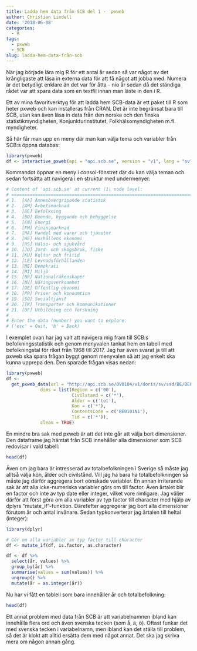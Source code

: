 ```yaml
---
title: Ladda hem data från SCB del 1 -  pxweb
author: Christian Lindell
date: '2018-06-08'
categories:
  - R
tags:
  - pxweb
  - SCB
slug: ladda-hem-data-från-scb
---
```


När jag började lära mig R för ett antal år sedan så var något av det krångligaste att läsa in externa data för att få något att jobba med. Numera är det betydligt enklare än det var för åtta - nio år sedan då det ständiga rådet var att spara data som en textfil innan man läste in den i R.

Ett av mina favoritverktyg för att ladda hem SCB-data är ett paket till R som heter pxweb och kan installeras från CRAN. Det är inte begränsat bara till SCB, utan kan även läsa in data från den norska och den finska statistikmyndigheten, Konjunkturinstitutet, Folkhälsomyndigheten m.fl. myndigheter.

Så här får man upp en meny där man kan välja tema och variabler från SCB:s öppna databas:
  

```r

library(pxweb)
df <- interactive_pxweb(api = "api.scb.se", version = "v1", lang = "sv")

```


Kommandot öppnar en meny i consol-fönstret där du kan välja teman och sedan fortsätta att navigera i en struktur med undermenyer:


```r

# Content of 'api.scb.se' at current (1) node level:
# =====================================================================
# 1.  [AA] Ämnesövergripande statistik
# 2.  [AM] Arbetsmarknad
# 3.  [BE] Befolkning
# 4.  [BO] Boende, byggande och bebyggelse
# 5.  [EN] Energi
# 6.  [FM] Finansmarknad
# 7.  [HA] Handel med varor och tjänster
# 8.  [HE] Hushållens ekonomi
# 9.  [HS] Hälso- och sjukvård
# 10. [JO] Jord- och skogsbruk, fiske
# 11. [KU] Kultur och fritid
# 12. [LE] Levnadsförhållanden
# 13. [ME] Demokrati
# 14. [MI] Miljö
# 15. [NR] Nationalräkenskaper
# 16. [NV] Näringsverksamhet
# 17. [OE] Offentlig ekonomi
# 18. [PR] Priser och konsumtion
# 19. [SO] Socialtjänst
# 20. [TK] Transporter och kommunikationer
# 21. [UF] Utbildning och forskning
# 
# Enter the data (number) you want to explore:
# ('esc' = Quit, 'b' = Back) 

```


I exemplet ovan har jag valt att navigera mig fram till SCB:s befolkningsstatistik och genom menyvalen tankat hem en tabell med befolkningstal för riket från 1968 till 2017. Jag har även svarat ja till att pxweb ska spara frågan byggt genom menyvalen så att jag enkelt ska kunna upprepa den. Den sparade frågan visas nedan:


```r

library(pxweb)
df <- 
  get_pxweb_data(url = "http://api.scb.se/OV0104/v1/doris/sv/ssd/BE/BE0101/BE0101A/BefolkningNy",
             dims = list(Region = c('00'),
                         Civilstand = c('*'),
                         Alder = c('tot'),
                         Kon = c('*'),
                         ContentsCode = c('BE0101N1'),
                         Tid = c('*')),
             clean = TRUE)
```


En mindre bra sak med pxweb är att det inte går att välja bort dimensioner. Den dataframe jag hämtat från SCB innehåller alla dimensioner som SCB redovisar i vald tabell:


```r
head(df)
```


 Även om jag bara är intresserad av totalbefolkningen i Sverige så måste jag alltså välja kön, ålder och civilstånd. Vill jag ha bara ha totalbefolkningen så måste jag därför aggregera bort oönskade variabler. En annan irriterande sak är att alla icke-numeriska variabler görs om till factor. Även årtalet blir en factor och inte av typ date eller integer, vilket vore rimligare. Jag väljer därför att först göra om alla variabler av typ factor till character med hjälp av dplyrs "mutate_if"-funktion. Därefefter aggregerar jag bort alla dimensioner förutom år och antal invånare. Sedan typkonverterar jag årtalen till heltal (integer):
 
 
```r

library(dplyr)

# Gör om alla variabler av typ factor till character
df <- mutate_if(df, is.factor, as.character)

df <- df %>%
  select(år, values) %>%
  group_by(år) %>%
  summarise(values = sum(values)) %>%
  ungroup() %>%
  mutate(år = as.integer(år))

```
 
 
 Nu har vi fått en tablell som bara innehåller år och totalbefolkning:
 
```r
head(df)
```

Ett annat problem med data från SCB är att variabelnamnen ibland kan innehålla flera ord och även svenska tecken (som å, ä, ö). Oftast funkar det med svenska tecken i variabelnamn, men ibland kan det ställa till problem, så det är klokt att alltid ersätta dem med något annat. Det ska jag skriva mera om någon annan gång.
  
  
  
  


